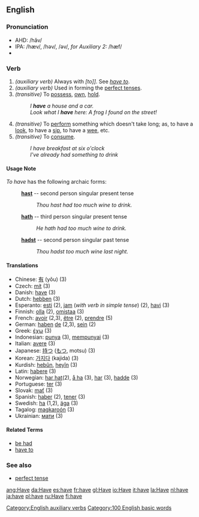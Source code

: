 ==English==

===Pronunciation===
*AHD: /hăv/
*IPA: /hæv/, /həv/, /əv/, ''for Auxiliary 2:'' /hæf/
*{{audio|en-us-have.ogg|Audio (US)}}

===Verb===
{{irregverb|'''to have'''|'''[[has]] '''or, archaic,''' [[hath]]'''|'''[[had]]'''|'''[[had]]'''|'''[[having]]'''}}

#''(auxiliary verb)'' Always with ''[to]]''. See ''[[have to]]''.
#''(auxiliary verb)'' Used in forming the [[perfect tense]]s.
#''(transitive)'' To [[possess]], [[own]], [[hold]].
#:''I '''have''' a house and a car.''
#:''Look what I '''have''' here: A frog I found on the street!''
#''(transitive)'' To [[perform]] something which doesn't take long; as, to have a [[look]], to have a [[sip]], to have a [[wee]], etc.
#''(transitive)'' To [[consume]].
#: ''I have breakfast at six o'clock''
#: ''I've already had something to drink''

====Usage Note====
''To have'' has the following archaic forms:
: '''[[hast]]''' -- second person singular present tense
:: ''Thou hast had too much wine to drink.''
: '''[[hath]]''' -- third person singular present tense
:: ''He hath had too much wine to drink.''
: '''[[hadst]]''' -- second person singular past tense
:: ''Thou hadst too much wine last night.''

====Translations====
*Chinese: [[有]] (yǒu) (3)
*Czech: [[mít]] (3)
*Danish: [[have]] (3)
*Dutch: [[hebben]] (3)
*Esperanto: [[esti]] (2), [[jam]] (''with verb in simple tense'') (2), [[havi]] (3)
*Finnish: [[olla]] (2), [[omistaa]] (3)
*French: [[avoir]] (2,3), [[être]] (2), [[prendre]] (5)
*German: [[haben]] [[:de:haben|de]] (2,3), [[sein]] (2)
*Greek: [[έχω]] (3)
*Indonesian: [[punya]] (3), [[punya|mempunyai]] (3)
*Italian: [[avere]] (3)
*Japanese: [[持つ]] ([[もつ]], motsu) (3)
*Korean: [[가지다]] (kajida) (3)
*Kurdish: [[hebûn]], [[heyîn]] (3)
*Latin: [[habere]] (3)
*Norwegian: [[har hat]](2), [[å ha]] (3), [[har]] (3), [[hadde]] (3)
*Portuguese: [[ter]] (3)
*Slovak: [[mať]] (3)
*Spanish: [[haber]] (2), [[tener]] (3)
*Swedish: [[ha]] (1,2), [[äga]] (3)
*Tagalog: [[magkaroón]] (3)
*Ukrainian: [[мати#Verb|мати]] (3)

====Related Terms====
*[[be had]]
*[[have to]]

===See also===
*[[perfect tense]]

[[Category:English auxiliary verbs]]
[[Category:100 English basic words]]

[[ang:Have]]
[[da:Have]]
[[es:have]]
[[fr:have]]
[[gl:Have]]
[[io:Have]]
[[it:have]]
[[la:Have]]
[[nl:have]]
[[ja:have]]
[[pl:have]]
[[ru:Have]]
[[fi:have]]